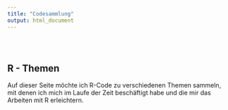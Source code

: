 ```yaml
---
title: "Codesammlung"
output: html_document
---
```


<style type="text/css">
.title {
  display: none;
}

#getting-started img {
  margin-right: 10px;
}

</style>

<div class="row" style="padding-top: 30px;">
<div class="col-sm-6">

# **R - Themen**

Auf dieser Seite möchte ich R-Code zu verschiedenen Themen sammeln, mit denen ich mich im Laufe der Zeit beschäftigt habe und die mir das Arbeiten mit R erleichtern. 





</div>
<div class="col-sm-6">


</a>
</div>
